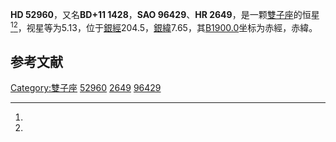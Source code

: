 {{Starbox begin
| name = HD 52960
}}
{{Starbox observe
| epoch = [[J2000.0|J2000.0]]
| constell = [[雙子座|雙子座]]<ref name=SIMBAD>{{cite web
 | url=http://simbad.u-strasbg.fr/simbad/sim-id?Ident=HR+2649
 | title=Pulsating variable Star
 | publisher=Centre de Données astronomiques de Strasbourg
 | work=SIMBAD
 | accessdate=2012-07-13
 | archive-date=2019-08-12
 | archive-url=https://web.archive.org/web/20190812144739/http://simbad.u-strasbg.fr/simbad/sim-id?Ident=HR+2649
 }}</ref><ref name=DATA>{{cite web
 | url=http://vizier.u-strasbg.fr/viz-bin/VizieR-5?-out.add=.&-source=5050&-corr=PK=HR&-out.max=9999&HR=2649
 | title=VizieR Detailed Page
 | accessdate=2012-07-13
 | archive-date=2016-03-04
 | archive-url=https://web.archive.org/web/20160304200156/http://vizier.u-strasbg.fr/viz-bin/VizieR-5?-out.add=.&-source=5050&-corr=PK=HR&-out.max=9999&HR=2649
 | dead-url=no
 }}</ref>
| 星官 = [[四渎_(星官)|四渎]]
| ra = {{RA|7|3|38}}<ref name=SIMBAD /><ref name=DATA />
| dec = {{DEC|+10|57|6}}<ref name=SIMBAD /><ref name=DATA />
| appmag_v = 5.13<ref name=SIMBAD /><ref name=DATA />
}}
{{Starbox character
| class = K3III<ref name=SIMBAD /><ref name=DATA />
| b-v = 1.39<ref name=SIMBAD /><ref name=DATA />
| u-b = 1.62<ref name=SIMBAD /><ref name=DATA />
| r-i = <ref name=SIMBAD /><ref name=DATA />
| variable = 
}}
{{Starbox astrometry
| radial_v = 1.62
| prop_mo_ra = 21
| parallax = 0.011
| p_error = 
}}
{{Starbox catalog
| names =BD+11 1428，[[SAO星表|SAO]] 96429，[[HD星表|HD]] 52960，[[HR星表|HR]] 2649}}
{{Starbox reference |Simbad=HR+2649}}
{{Starbox end}}

'''HD 52960'''，又名'''BD+11 1428'''，'''SAO 96429'''、'''HR 2649'''，是一颗[[雙子座|雙子座]]的恒星<ref name=SIMBAD /><ref name=DATA />，视星等为5.13，位于[[銀道座標系|銀經]]204.5，[[銀道座標系|銀緯]]7.65，其[[B1900.0|B1900.0]]坐标为赤經{{RA|6|58|5.6}}，赤緯{{DEC|+11|7.65|54}}。

== 参考文献 ==
{{reflist}}

{{star-stub}}
{{双子座恒星}}
{{星官|四渎|4|8}}
[[Category:雙子座|Category:雙子座]]
[[Category:HD和HDE天體|52960]]
[[Category:HR天體|2649]]
[[Category:SAO天體|96429]]
